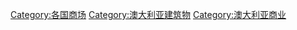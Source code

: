 [[Category:各国商场|Category:各国商场]]
[[Category:澳大利亚建筑物|Category:澳大利亚建筑物]]
[[Category:澳大利亚商业|Category:澳大利亚商业]]